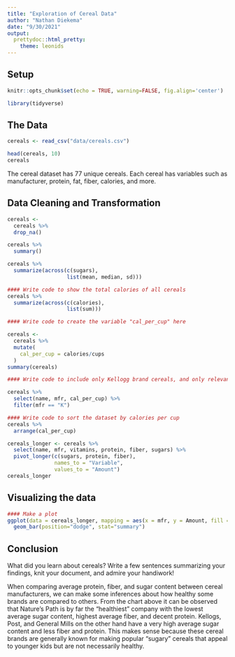 ---
title: "Exploration of Cereal Data"
author: "Nathan Diekema"
date: "9/30/2021"
output:
  prettydoc::html_pretty: 
    theme: leonids
---
## Setup


```{r setup, include=FALSE}
knitr::opts_chunk$set(echo = TRUE, warning=FALSE, fig.align='center')
```

```{r libraries, message=FALSE, warning=FALSE}
library(tidyverse)
```


## The Data

```{r read_data, message=FALSE, warning=FALSE}
cereals <- read_csv("data/cereals.csv")
```

```{r check_data, eval = FALSE}
head(cereals, 10)
cereals
```


The cereal dataset has 77 unique cereals. Each cereal has variables such as manufacturer, protein, fat, fiber, calories, and more. 

## Data Cleaning and Transformation

```{r}
cereals <-
  cereals %>%
  drop_na()

cereals %>% 
  summary()

```


```{r summarize}
cereals %>%
  summarize(across(c(sugars),
                   list(mean, median, sd)))

```

```{r summarize2}
#### Write code to show the total calories of all cereals
cereals %>%
  summarize(across(c(calories),
                   list(sum)))
```


```{r mutate}
#### Write code to create the variable "cal_per_cup" here

cereals <- 
  cereals %>% 
  mutate(
    cal_per_cup = calories/cups
  )
summary(cereals)

```

```{r filter_select}
#### Write code to include only Kellogg brand cereals, and only relevant columns

cereals %>%
  select(name, mfr, cal_per_cup) %>%
  filter(mfr == "K")

```

```{r arrange}
#### Write code to sort the dataset by calories per cup
cereals %>%
  arrange(cal_per_cup)

```

```{r wrangle}
cereals_longer <- cereals %>%
  select(name, mfr, vitamins, protein, fiber, sugars) %>%
  pivot_longer(c(sugars, protein, fiber),
               names_to = "Variable",
               values_to = "Amount")
cereals_longer

```

## Visualizing the data

```{r}
#### Make a plot
ggplot(data = cereals_longer, mapping = aes(x = mfr, y = Amount, fill = Variable)) +
  geom_bar(position="dodge", stat="summary")

```

## Conclusion

What did you learn about cereals?  Write a few sentences summarizing your findings, knit your document, and admire your handiwork!

When comparing average protein, fiber, and sugar content between cereal manufacturers, we can make some inferences about how healthy some brands are compared to others. From the chart above it can be observed that Nature's Path is by far the "healthiest" company with the lowest average sugar content, highest average fiber, and decent protein. Kellogs, Post, and General Mills on the other hand have a very high average sugar content and less fiber and protein. This makes sense because these cereal brands are generally known for making popular "sugary" cereals that appeal to younger kids but are not necessarily healthy.


